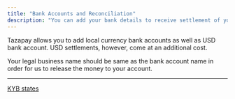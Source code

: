 ```yaml
---
title: "Bank Accounts and Reconciliation"
description: "You can add your bank details to receive settlement of your payments by logging on to the ."
---
```


Tazapay allows you to add local currency bank accounts as well as USD bank account. USD settlements, however, come at an additional cost.

<Warning>
  Your legal business name should be same as the bank account name in order for us to release the money to your account.
</Warning>

***

[KYB states](/docs/kyb-states)
